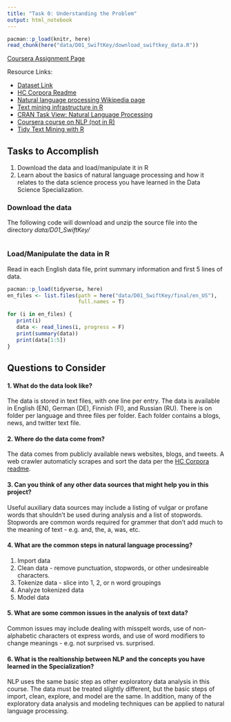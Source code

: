 ```yaml
---
title: "Task 0: Understanding the Problem"
output: html_notebook
---
```


```r
pacman::p_load(knitr, here)
read_chunk(here("data/D01_SwiftKey/download_swiftkey_data.R"))
```

[Coursera Assignment Page](https://www.coursera.org/learn/data-science-project/supplement/Iimbd/task-0-understanding-the-problem)

Resource Links:

- [Dataset Link](https://d396qusza40orc.cloudfront.net/dsscapstone/dataset/Coursera-SwiftKey.zip)
- [HC Corpora Readme](http://www.corpora.heliohost.org/aboutcorpus.html)
- [Natural language processing Wikipedia page](https://en.wikipedia.org/wiki/Natural_language_processing)
- [Text mining infrastructure in R](http://www.jstatsoft.org/v25/i05/)
- [CRAN Task View: Natural Language Processing](http://cran.r-project.org/web/views/NaturalLanguageProcessing.html)
- [Coursera course on NLP (not in R)](https://www.coursera.org/course/nlp)
- [Tidy Text Mining with R](http://tidytextmining.com/)

## Tasks to Accomplish

1. Download the data and load/manipulate it in R
2. Learn about the basics of natural language processing and how it relates to
    the data science process you have learned in the Data Science Specialization.

### Download the data

The following code will download and unzip the source file into the directory *data/D01_SwiftKey/*

```r
```

### Load/Manipulate the data in R

Read in each English data file, print summary information and first 5 lines of data.

```r
pacman::p_load(tidyverse, here)
en_files <- list.files(path = here("data/D01_SwiftKey/final/en_US"),
                       full.names = T)

for (i in en_files) {
   print(i)
   data <- read_lines(i, progress = F)
   print(summary(data))
   print(data[1:5])
}

```

## Questions to Consider

#### 1. What do the data look like?

The data is stored in text files, with one line per entry. The data is available
in English (EN), German (DE), Finnish (FI), and Russian (RU).  There is on folder
per language and three files per folder.  Each folder contains a blogs, news, and
twitter text file.

#### 2. Where do the data come from?

The data comes from publicly available news websites, blogs, and tweets.  A web
crawler automaticly scrapes and sort the data per the [HC Corpora readme](http://www.corpora.heliohost.org/aboutcorpus.html).

#### 3. Can you think of any other data sources that might help you in this project?

Useful auxiliary data sources may include a listing of vulgar or profane words
that shouldn't be used during analysis and a list of stopwords.  Stopwords are
common words required for grammer that don't add much to the meaning of text - 
e.g. and, the, a, was, etc.

#### 4. What are the common steps in natural language processing?

1. Import data
2. Clean data - remove punctuation, stopwords, or other undesireable characters. 
3. Tokenize data - slice into 1, 2, or n word groupings
4. Analyze tokenized data 
5. Model data

#### 5. What are some common issues in the analysis of text data?

Common issues may include dealing with misspelt words, use of non-alphabetic
characters ot express words, and use of word modifiers to change meanings - e.g.
not surprised vs. surprised.

#### 6. What is the realtionship between NLP and the concepts you have learned in the Specialization?

NLP uses the same basic step as other exploratory data analysis in this course.
The data must be treated slightly different, but the basic steps of import, clean,
explore, and model are the same.  In addition, many of the exploratory data analysis
and modeling techniques can be applied to natural language processing.
